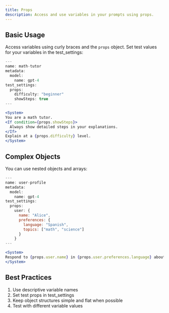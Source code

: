 ```yaml
---
title: Props
description: Access and use variables in your prompts using props.
---
```


## Basic Usage

Access variables using curly braces and the `props` object. Set test values for your variables in the test_settings:

```jsx
---
name: math-tutor
metadata:
  model:
    name: gpt-4
test_settings:
  props:
    difficulty: "beginner"
    showSteps: true
---

<System>
You are a math tutor.
<If condition={props.showSteps}>
  Always show detailed steps in your explanations.
</If>
Explain at a {props.difficulty} level.
</System>
```

## Complex Objects

You can use nested objects and arrays:

```jsx
---
name: user-profile
metadata:
  model:
    name: gpt-4
test_settings:
  props:
    user: {
      name: "Alice",
      preferences: {
        language: "Spanish",
        topics: ["math", "science"]
      }
    }
---

<System>
Respond to {props.user.name} in {props.user.preferences.language} about {props.user.preferences.topics[0]}.
</System>
```

## Best Practices

1. Use descriptive variable names
2. Set test props in test_settings
3. Keep object structures simple and flat when possible
4. Test with different variable values